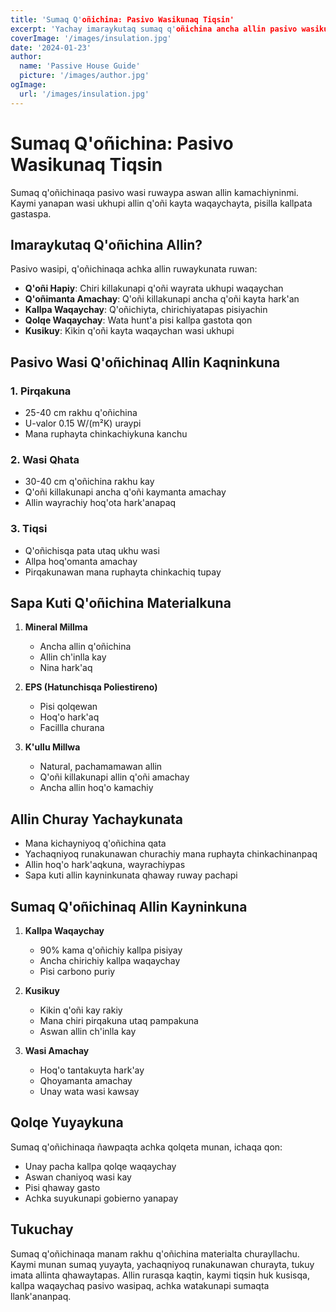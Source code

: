 ```yaml
---
title: 'Sumaq Q'oñichina: Pasivo Wasikunaq Tiqsin'
excerpt: 'Yachay imaraykutaq sumaq q'oñichina ancha allin pasivo wasikunapaq, chaymantapas imaynata kallpa waqaychayman yanapan.'
coverImage: '/images/insulation.jpg'
date: '2024-01-23'
author:
  name: 'Passive House Guide'
  picture: '/images/author.jpg'
ogImage:
  url: '/images/insulation.jpg'
---
```


# Sumaq Q'oñichina: Pasivo Wasikunaq Tiqsin

Sumaq q'oñichinaqa pasivo wasi ruwaypa aswan allin kamachiyninmi. Kaymi yanapan wasi ukhupi allin q'oñi kayta waqaychayta, pisilla kallpata gastaspa.

## Imaraykutaq Q'oñichina Allin?

Pasivo wasipi, q'oñichinaqa achka allin ruwaykunata ruwan:

- **Q'oñi Hapiy**: Chiri killakunapi q'oñi wayrata ukhupi waqaychan
- **Q'oñimanta Amachay**: Q'oñi killakunapi ancha q'oñi kayta hark'an
- **Kallpa Waqaychay**: Q'oñichiyta, chirichiyatapas pisiyachin
- **Qolqe Waqaychay**: Wata hunt'a pisi kallpa gastota qon
- **Kusikuy**: Kikin q'oñi kayta waqaychan wasi ukhupi

## Pasivo Wasi Q'oñichinaq Allin Kaqninkuna

### 1. Pirqakuna
- 25-40 cm rakhu q'oñichina
- U-valor 0.15 W/(m²K) uraypi
- Mana ruphayta chinkachiykuna kanchu

### 2. Wasi Qhata
- 30-40 cm q'oñichina rakhu kay
- Q'oñi killakunapi ancha q'oñi kaymanta amachay
- Allin wayrachiy hoq'ota hark'anapaq

### 3. Tiqsi
- Q'oñichisqa pata utaq ukhu wasi
- Allpa hoq'omanta amachay
- Pirqakunawan mana ruphayta chinkachiq tupay

## Sapa Kuti Q'oñichina Materialkuna

1. **Mineral Millma**
   - Ancha allin q'oñichina
   - Allin ch'inlla kay
   - Nina hark'aq

2. **EPS (Hatunchisqa Poliestireno)**
   - Pisi qolqewan
   - Hoq'o hark'aq
   - Facillla churana

3. **K'ullu Millwa**
   - Natural, pachamamawan allin
   - Q'oñi killakunapi allin q'oñi amachay
   - Ancha allin hoq'o kamachiy

## Allin Churay Yachaykunata

- Mana kichayniyoq q'oñichina qata
- Yachaqniyoq runakunawan churachiy mana ruphayta chinkachinanpaq
- Allin hoq'o hark'aqkuna, wayrachiypas
- Sapa kuti allin kayninkunata qhaway ruway pachapi

## Sumaq Q'oñichinaq Allin Kayninkuna

1. **Kallpa Waqaychay**
   - 90% kama q'oñichiy kallpa pisiyay
   - Ancha chirichiy kallpa waqaychay
   - Pisi carbono puriy

2. **Kusikuy**
   - Kikin q'oñi kay rakiy
   - Mana chiri pirqakuna utaq pampakuna
   - Aswan allin ch'inlla kay

3. **Wasi Amachay**
   - Hoq'o tantakuyta hark'ay
   - Qhoyamanta amachay
   - Unay wata wasi kawsay

## Qolqe Yuyaykuna

Sumaq q'oñichinaqa ñawpaqta achka qolqeta munan, ichaqa qon:
- Unay pacha kallpa qolqe waqaychay
- Aswan chaniyoq wasi kay
- Pisi qhaway gasto
- Achka suyukunapi gobierno yanapay

## Tukuchay

Sumaq q'oñichinaqa manam rakhu q'oñichina materialta churayllachu. Kaymi munan sumaq yuyayta, yachaqniyoq runakunawan churayta, tukuy imata allinta qhawaytapas. Allin rurasqa kaqtin, kaymi tiqsin huk kusisqa, kallpa waqaychaq pasivo wasipaq, achka watakunapi sumaqta llank'ananpaq.
